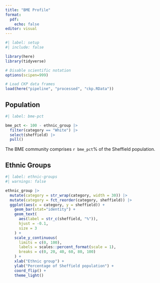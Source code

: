 ```yaml
---
title: "BME Profile"
format: 
  pdf:
    echo: false
editor: visual
---
```


```r
#| label: setup
#| include: false

library(here)
library(tidyverse)

# Disable scientific notation
options(scipen=999) 

# Load CKP data frames
load(here("pipeline", "processed", "ckp.RData"))
```

## Population

```r
#| label: bme-pct

bme_pct <- 100 - ethnic_group |> 
  filter(category == "White") |> 
  select(sheffield) |> 
  pull()
```
The BME community comprises `r bme_pct`% of the Sheffield population.

## Ethnic Groups

```r
#| label: ethnic-groups
#| warnings: false

ethnic_group |> 
  mutate(category = str_wrap(category, width = 30)) |> 
  mutate(category = fct_reorder(category, sheffield)) |> 
  ggplot(aes(x = category, y = sheffield)) +
    geom_bar(stat="identity") +
    geom_text(
      aes(label = str_c(sheffield, "%")), 
      hjust = -0.1,
      size = 3
    ) +
    scale_y_continuous(
      limits = c(0, 100),
      labels = scales::percent_format(scale = 1),
      breaks = c(0, 20, 40, 60, 80, 100)
    ) +
    xlab("Ethnic group") +
    ylab("Percentage of Sheffield population") +
    coord_flip() +
    theme_light()
```

